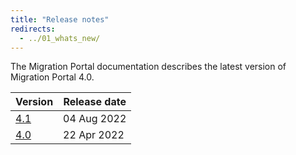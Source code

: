 ```yaml
---
title: "Release notes"
redirects:
  - ../01_whats_new/
---
```


The Migration Portal documentation describes the latest version of Migration Portal 4.0. 

| Version | Release date | 
| ------- | ------------ | 
| [4.1](mp_4.1_rel_notes) | 04 Aug 2022  |
| [4.0](10_mp_4.0_rel_notes) | 22 Apr 2022  |